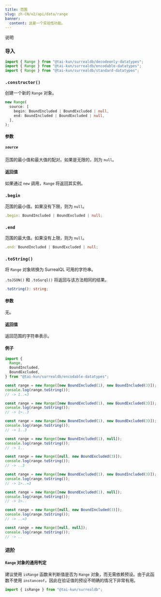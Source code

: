 ```yaml
---
title: 范围
slug: zh-CN/v2/api/data/range
banner:
  content: 这是一个实验性功能。
---
```



说明

### 导入

```ts
import { Range } from "@tai-kun/surrealdb/decodeonly-datatypes";
import { Range } from "@tai-kun/surrealdb/encodable-datatypes";
import { Range } from "@tai-kun/surrealdb/standard-datatypes";
```

### `.constructor()`

创建一个新的 `Range` 对象。

```ts
new Range(
  source: [
    begin: BoundIncluded | BoundExcluded | null,
    end: BoundIncluded | BoundExcluded | null,
  ],
);
```

#### 参数

##### `source`

范围的最小值和最大值的配对。如果是无限的，则为 `null`。

#### 返回值

如果通过 `new` 调用，`Range` 将返回其实例。

### `.begin` <Badge variant="instance" /><Badge variant="property" /><Badge variant="decodeonly" />

范围的最小值。如果没有下限，则为 `null`。

```ts
.begin: BoundIncluded | BoundExcluded | null;
```

### `.end` <Badge variant="instance" /><Badge variant="property" /><Badge variant="decodeonly" />

范围的最大值。如果没有上限，则为 `null`。

```ts
.end: BoundIncluded | BoundExcluded | null;
```

### `.toString()` <Badge variant="instance" /><Badge variant="method" /><Badge variant="encodable" />

将 `Range` 对象转换为 SurrealQL 可用的字符串。

`.toJSON()` 和 `.toSurql()` 将返回与该方法相同的结果。

```ts
.toString(): string;
```

#### 参数

无。

#### 返回值

返回范围的字符串表示。

#### 例子

```ts
import {
  Range,
  BoundIncluded,
  BoundExcluded,
} from "@tai-kun/surrealdb/encodable-datatypes";

const range = new Range([new BoundIncluded(1), new BoundIncluded(3)]);
console.log(range.toString());
// -> 1..=3

const range = new Range([new BoundExcluded(1), new BoundExcluded(3)]);
console.log(range.toString());
// -> 1>..3

const range = new Range([new BoundIncluded(1), new BoundExcluded(3)]);
console.log(range.toString());
// -> 1..3

const range = new Range([new BoundIncluded(1), null]);
console.log(range.toString());
// -> 1..

const range = new Range([null, new BoundExcluded(3)]);
console.log(range.toString());
// -> ..3

const range = new Range([new BoundExcluded(1), new BoundIncluded(3)]);
console.log(range.toString());
// -> 1>..=3

const range = new Range([new BoundExcluded(1), null]);
console.log(range.toString());
// -> 1>..

const range = new Range([null, new BoundIncluded(3)]);
console.log(range.toString());
// -> ..=3

const range = new Range([null, null]);
console.log(range.toString());
// -> ..
```

### 进阶

#### `Range` 对象的通用判定

建议使用 `isRange` 函数来判断值是否为 `Range` 对象，而无需依赖预设。由于此函数不使用 `instanceof`，因此在验证值的预设不明确的情况下非常有用。

```ts
import { isRange } from "@tai-kun/surrealdb";
```
